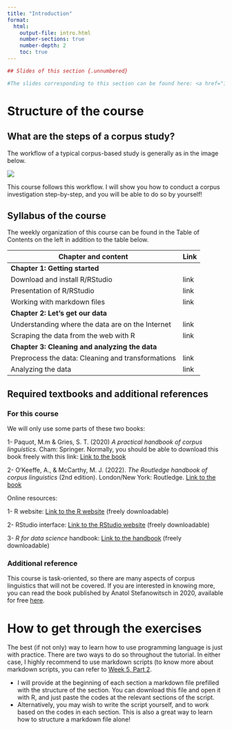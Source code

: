 ```yaml
---
title: "Introduction"
format: 
  html:
    output-file: intro.html
    number-sections: true
    number-depth: 2
    toc: true
---
```

```r
## Slides of this section {.unnumbered}

#The slides corresponding to this section can be found here: <a href="intro_slides.html" target="_blank">`r fontawesome::fa("chalkboard", a11y = "sem")`</a>
```



# Structure of the course

## What are the steps of a corpus study?

The workflow of a typical corpus-based study is generally as in the image below.

![](assets/images/WorkflowTutorial.png)

This course follows this workflow. I will show you how to conduct a corpus investigation step-by-step, and you will be able to do so by yourself!

## Syllabus of the course

The weekly organization of this course can be found in the Table of Contents on the left in addition to the table below.

| Chapter and content                               | Link |
|---------------------------------------------------|------|
| **Chapter 1: Getting started**                    |      |
| Download and install R/RStudio                    | link |
| Presentation of R/RStudio                         | link |
| Working with markdown files                       | link |
| **Chapter 2: Let's get our data**                 |      |
| Understanding where the data are on the Internet  | link |
| Scraping the data from the web with R             | link |
| **Chapter 3: Cleaning and analyzing the data**    |      |
| Preprocess the data: Cleaning and transformations | link |
| Analyzing the data                                | link |

## Required textbooks and additional references

### For this course

We will only use some parts of these two books:

1- Paquot, M.m & Gries, S. T. (2020) <i>A practical handbook of corpus linguistics</i>. Cham: Springer.
Normally, you should be able to download this book freely with this link: <a href="https://link.springer.com/book/10.1007/978-3-030-46216-1" target="_blank">Link to the book</a>

2- O'Keeffe, A., & McCarthy, M. J. (2022). <i>The Routledge handbook of corpus linguistics</i> (2nd edition). London/New York: Routledge. <a href="https://www.routledge.com/The-Routledge-Handbook-of-Corpus-Linguistics/OKeeffe-McCarthy/p/book/9781032145921?srsltid=AfmBOoqOe7H-j_mhNycpy-PdTrMEQWs4bd4X2LuxUm8Vi1zbTSdMlJ3N" target="_blank">Link to the book</a>

Online resources:

1- R website: <a href="https://www.r-project.org/" target="_blank">Link to the R website</a> (freely downloadable)

2- RStudio interface: <a href="https://posit.co/download/rstudio-desktop/" target="_blank">Link to the RStudio website</a> (freely downloadable)

3- <i>R for data science</i> handbook: <a href="https://r4ds.hadley.nz/" target="_blank">Link to the handbook</a> (freely downloadable)

### Additional reference

This course is task-oriented, so there are many aspects of corpus linguistics that will not be covered.
If you are interested in knowing more, you can read the book published by Anatol Stefanowitsch in 2020, available for free <a href="https://langsci-press.org/catalog/book/148" target="_blank">here</a>.

# How to get through the exercises

The best (if not only) way to learn how to use programming language is just with practice. There are two ways to do so throughout the tutorial. In either case, I highly recommend to use markdown scripts (to know more about markdown scripts, you can refer to <a href="https://aymeric-collart.github.io/CHU0387/WorkingWithRMarkdown.html" target="_blank">Week 5, Part 2</a>.

-   I will provide at the beginning of each section a markdown file prefilled with the structure of the section. You can download this file and open it with R, and just paste the codes at the relevant sections of the script.
-   Alternatively, you may wish to write the script yourself, and to work based on the codes in each section. This is also a great way to learn how to structure a markdown file alone!
